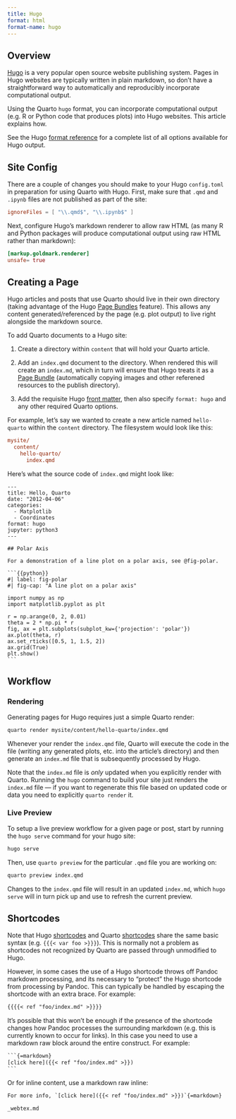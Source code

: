 ```yaml
---
title: Hugo
format: html
format-name: hugo
---
```


## Overview

[Hugo](https://gohugo.io/) is a very popular open source website publishing system. Pages in Hugo websites are typically written in plain markdown, so don't have a straightforward way to automatically and reproducibly incorporate computational output.

Using the Quarto `hugo` format, you can incorporate computational output (e.g. R or Python code that produces plots) into Hugo websites. This article explains how.

See the Hugo [format reference](../reference/formats/markdown/hugo.qmd) for a complete list of all options available for Hugo output.

## Site Config

There are a couple of changes you should make to your Hugo `config.toml` in preparation for using Quarto with Hugo. First, make sure that `.qmd` and `.ipynb` files are not published as part of the site:

``` toml
ignoreFiles = [ "\\.qmd$", "\\.ipynb$" ]
```

Next, configure Hugo's markdown renderer to allow raw HTML (as many R and Python packages will produce computational output using raw HTML rather than markdown):

``` toml
[markup.goldmark.renderer]
unsafe= true
```

## Creating a Page

Hugo articles and posts that use Quarto should live in their own directory (taking advantage of the Hugo [Page Bundles](https://gohugo.io/content-management/page-bundles/) feature). This allows any content generated/referenced by the page (e.g. plot output) to live right alongside the markdown source.

To add Quarto documents to a Hugo site:

1.  Create a directory within `content` that will hold your Quarto article.

2.  Add an `index.qmd` document to the directory. When rendered this will create an `index.md`, which in turn will ensure that Hugo treats it as a [Page Bundle](https://gohugo.io/content-management/page-bundles/) (automatically copying images and other referened resources to the publish directory).

3.  Add the requisite Hugo [front matter](https://gohugo.io/content-management/front-matter/), then also specify `format: hugo` and any other required Quarto options.

For example, let's say we wanted to create a new article named `hello-quarto` within the `content` directory. The filesystem would look like this:

``` ini
mysite/
  content/
    hello-quarto/
      index.qmd
```

Here's what the source code of `index.qmd` might look like:

    ---
    title: Hello, Quarto
    date: "2012-04-06"
    categories: 
      - Matplotlib
      - Coordinates
    format: hugo
    jupyter: python3
    ---

    ## Polar Axis

    For a demonstration of a line plot on a polar axis, see @fig-polar.

    ```{{python}}
    #| label: fig-polar
    #| fig-cap: "A line plot on a polar axis"

    import numpy as np
    import matplotlib.pyplot as plt

    r = np.arange(0, 2, 0.01)
    theta = 2 * np.pi * r
    fig, ax = plt.subplots(subplot_kw={'projection': 'polar'})
    ax.plot(theta, r)
    ax.set_rticks([0.5, 1, 1.5, 2])
    ax.grid(True)
    plt.show()
    ```

## Workflow

### Rendering

Generating pages for Hugo requires just a simple Quarto render:

``` bash
quarto render mysite/content/hello-quarto/index.qmd
```

Whenever your render the `index.qmd` file, Quarto will execute the code in the file (writing any generated plots, etc. into the article's directory) and then generate an `index.md` file that is subsequently processed by Hugo.

Note that the `index.md` file is *only* updated when you explicitly render with Quarto. Running the `hugo` command to build your site just renders the `index.md` file --- if you want to regenerate this file based on updated code or data you need to explicitly `quarto render` it.

### Live Preview

To setup a live preview workflow for a given page or post, start by running the `hugo serve` command for your hugo site:

``` bash
hugo serve
```

Then, use `quarto preview` for the particular `.qmd` file you are working on:

``` bash
quarto preview index.qmd
```

Changes to the `index.qmd` file will result in an updated `index.md`, which `hugo serve` will in turn pick up and use to refresh the current preview.

## Shortcodes

Note that Hugo [shortcodes](https://gohugo.io/content-management/shortcodes/) and Quarto [shortcodes](../extensions/shortcodes.qmd) share the same basic syntax (e.g. `{{{< var foo >}}}`). This is normally not a problem as shortcodes not recognized by Quarto are passed through unmodified to Hugo.

However, in some cases the use of a Hugo shortcode throws off Pandoc markdown processing, and its necessary to "protect" the Hugo shortcode from processing by Pandoc. This can typically be handled by escaping the shortcode with an extra brace. For example:

``` default
{{{{< ref "foo/index.md" >}}}}
```

It's possible that this won't be enough if the presence of the shortcode changes how Pandoc processes the surrounding markdown (e.g. this is currently known to occur for links). In this case you need to use a markdown raw block around the entire construct. For example:

```` default
```{=markdown}
[click here]({{< ref "foo/index.md" >}})
```
````

Or for inline content, use a markdown raw inline:

``` default
For more info, `[click here]({{< ref "foo/index.md" >}})`{=markdown}
```

``` include
_webtex.md
```
